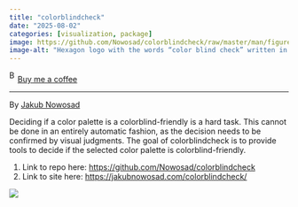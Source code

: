 ```yaml
---
title: "colorblindcheck"
date: "2025-08-02"
categories: [visualization, package]
image: https://github.com/Nowosad/colorblindcheck/raw/master/man/figures/logo.png
image-alt: "Hexagon logo with the words “color blind check” written in lowercase letters stacked vertically. Each word fades from red on the left to green in the middle to gray on the right, illustrating color transitions relevant to color vision deficiency. The hexagon is outlined in dark red."
---
```


<link href="https://fonts.googleapis.com/css?family=Cookie" rel="stylesheet"><a class="bmc-button" target="_blank" href="https://www.buymeacoffee.com/JoscelinRocha">![Buy me a coffee](https://cdn.buymeacoffee.com/buttons/bmc-new-btn-logo.svg){alt="Buy me a coffee" width="15" height="21"}Buy me a coffee</a>

------------------------------------------------------------------------

By [Jakub Nowosad](https://github.com/Nowosad/colorblindcheck)

Deciding if a color palette is a colorblind-friendly is a hard task. This cannot be done in an entirely automatic fashion, as the decision needs to be confirmed by visual judgments. The goal of colorblindcheck is to provide tools to decide if the selected color palette is colorblind-friendly.

1.  Link to repo here: <https://github.com/Nowosad/colorblindcheck>
2.  Link to site here: <https://jakubnowosad.com/colorblindcheck/>

![](https://github.com/Nowosad/colorblindcheck/raw/master/man/figures/logo.png){fig-alt="Hexagon logo with the words “color blind check” written in lowercase letters stacked vertically. Each word fades from red on the left to green in the middle to gray on the right, illustrating color transitions relevant to color vision deficiency. The hexagon is outlined in dark red."}
